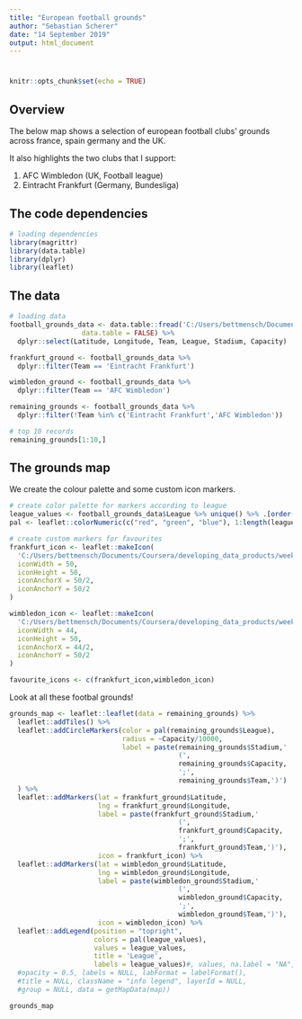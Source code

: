 ```yaml
---
title: "European football grounds"
author: "Sebastian Scherer"
date: "14 September 2019"
output: html_document
---
```


# {.tabset}

```r
knitr::opts_chunk$set(echo = TRUE)
```

## Overview

The below map shows a selection of european football clubs' grounds across france, spain germany and the UK.

It also highlights the two clubs that I support:

1. AFC Wimbledon (UK, Football league)
2. Eintracht Frankfurt (Germany, Bundesliga)

## The code dependencies

```r
# loading dependencies
library(magrittr)
library(data.table)
library(dplyr)
library(leaflet)
```

## The data

```r
# loading data
football_grounds_data <- data.table::fread('C:/Users/bettmensch/Documents/Coursera/developing_data_products/week_2/european_grounds_data.csv',
                  data.table = FALSE) %>%
  dplyr::select(Latitude, Longitude, Team, League, Stadium, Capacity)

frankfurt_ground <- football_grounds_data %>%
  dplyr::filter(Team == 'Eintracht Frankfurt')

wimbledon_ground <- football_grounds_data %>%
  dplyr::filter(Team == 'AFC Wimbledon')

remaining_grounds <- football_grounds_data %>%
  dplyr::filter(!Team %in% c('Eintracht Frankfurt','AFC Wimbledon'))

# top 10 records
remaining_grounds[1:10,]
```

## The grounds map

We create the colour palette and some custom icon markers.

```r
# create color palette for markers according to league
league_values <- football_grounds_data$League %>% unique() %>% .[order(.)]
pal <- leaflet::colorNumeric(c("red", "green", "blue"), 1:length(league_values))

# create custom markers for favourites
frankfurt_icon <- leaflet::makeIcon(
  'C:/Users/bettmensch/Documents/Coursera/developing_data_products/week_2/frankfurt_badge.png',
  iconWidth = 50,
  iconHeight = 50,
  iconAnchorX = 50/2,
  iconAnchorY = 50/2
)

wimbledon_icon <- leaflet::makeIcon(
  'C:/Users/bettmensch/Documents/Coursera/developing_data_products/week_2/afc_wimbledon_badge.png',
  iconWidth = 44,
  iconHeight = 50,
  iconAnchorX = 44/2,
  iconAnchorY = 50/2
)

favourite_icons <- c(frankfurt_icon,wimbledon_icon)
```

Look at all these footbal grounds!

```r
grounds_map <- leaflet::leaflet(data = remaining_grounds) %>%
  leaflet::addTiles() %>%
  leaflet::addCircleMarkers(color = pal(remaining_grounds$League),
                            radius = ~Capacity/10000,
                            label = paste(remaining_grounds$Stadium,'
                                          (',
                                          remaining_grounds$Capacity,
                                          ';',
                                          remaining_grounds$Team,')')
  ) %>%
  leaflet::addMarkers(lat = frankfurt_ground$Latitude,
                      lng = frankfurt_ground$Longitude,
                      label = paste(frankfurt_ground$Stadium,'
                                          (',
                                          frankfurt_ground$Capacity,
                                          ';',
                                          frankfurt_ground$Team,')'),
                      icon = frankfurt_icon) %>%
  leaflet::addMarkers(lat = wimbledon_ground$Latitude,
                      lng = wimbledon_ground$Longitude,
                      label = paste(wimbledon_ground$Stadium,'
                                          (',
                                          wimbledon_ground$Capacity,
                                          ';',
                                          wimbledon_ground$Team,')'),
                      icon = wimbledon_icon) %>%
  leaflet::addLegend(position = "topright", 
                     colors = pal(league_values),
                     values = league_values,
                     title = 'League',
                     labels = league_values)#, values, na.label = "NA", bins = 7, colors,
  #opacity = 0.5, labels = NULL, labFormat = labelFormat(),
  #title = NULL, className = "info legend", layerId = NULL,
  #group = NULL, data = getMapData(map))

grounds_map
```